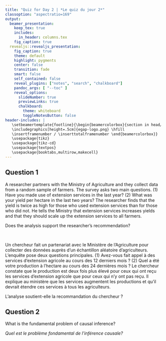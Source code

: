 ```yaml
---
title: "Quiz for Day 2 | *Le quiz du jour 2*"
classoption: "aspectratio=169"
output:
  beamer_presentation:
    keep_tex: true
    includes:
      in_header: columns.tex
    fig_caption: true
  revealjs::revealjs_presentation:
    fig_caption: true
    theme: default
    highlight: pygments
    center: false
    transition: fade
    smart: false
    self_contained: false
    reveal_plugins: ["notes", "search", "chalkboard"]
    pandoc_args: [ "--toc" ]
    reveal_options:
      slideNumber: true
      previewLinks: true
      chalkboard:
        theme: whiteboard
        toggleNotesButton: false
header-includes: |
   \setbeamertemplate{footline}{\begin{beamercolorbox}{section in head/foot}
   \includegraphics[height=.5cm]{egap-logo.png} \hfill
   \insertframenumber / \inserttotalframenumber \end{beamercolorbox}}
   \usepackage{tikz}
   \usepackage{tikz-cd}
   \usepackage{textpos}
   \usepackage{booktabs,multirow,makecell}
---
```


## Question 1

:::::: {.cols data-latex=""}
::: {.col data-latex="{0.48\textwidth}"}
A researcher partners with the Ministry of Agriculture and they collect data from a random sample of farmers.  The survey asks two main questions.  (1) Have you made use of extension services in the last year?  (2) What was your yield per hectare in the last two years?  The researcher finds that the yield is twice as high for those who used extension services than for those who did not.  He tells the Ministry that extension services increases yields and that they should scale up the extension services to all farmers.  

Does the analysis support the researcher's recommendation?
:::

::: {.col data-latex="{0.04\textwidth}"}
\ 
<!-- an empty Div (with a white space), serving as
a column separator -->
:::

::: {.col data-latex="{0.48\textwidth}"}
\vspace{-0.15in}
Un chercheur fait un partenariat avec le Ministère de l'Agriculture pour collecter des données auprès d'un échantillon aléatoire d'agriculteurs.  L'enquête pose deux questions principales.  (1) Avez-vous fait appel à des services d'extension agricole au cours des 12 derniers mois ?  (2) Quel a été votre production à l'hectare au cours des 24 dernières mois ?  Le chercheur constate que le production est deux fois plus élevé pour ceux qui ont reçu les services d'extension agricole que pour ceux qui n'y ont pas reçu.  Il explique au ministère que les services augmentent les productions et qu'il devrait étendre ces services à tous les agriculteurs.  

L'analyse soutient-elle la recommandation du chercheur ?

:::
::::::



## Question 2

What is the fundamental problem of causal inference?

*Quel est le problème fondamental de l'inférence causale?*

